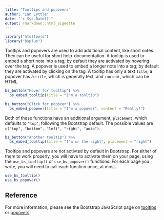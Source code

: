 ```yaml
---
title: "Tooltips and popovers"
author: "Ian Lyttle"
date: "`r Sys.Date()`"
output: rmarkdown::html_vignette
---
```


```r
library("htmltools")
library("bsplus")
```

Tooltips and popovers are used to add additional content, like short notes. They can be useful for short help-documentation. A tooltip is used to embed a short note into a tag; by default they are activated by hovering over the tag. A popover is used to embed a longer note into a tag; by default they are activated by clicking on the tag. A tooltip has only a text `title`; a popover has a `title`, which is generally text, and `content`, which can be HTML.

```r
bs_button("Hover for tooltip") %>%
  bs_embed_tooltip(title = "I'm a tooltip")
```

```r
bs_button("Click for popover") %>%
  bs_embed_popover(title = "I'm a popover", content = "Really!")
```

Both of these functions have an additional argument, `placement`, which defaults to `"top"`, following the Bootstrap default. The possible values are `c("top", "bottom", "left", "right", "auto")`.

```r
bs_button("Another tooltip") %>%
  bs_embed_tooltip(title = "I'm on the right", placement = "right")
```

Tooltips and popovers are not activted by default in Bootstrap. For either of them to work properly, you will have to activate them on your page, using the `use_bs_tooltip()` or `use_bs_popover()` functions. For each page you write, you will need to call each function once, at most. 

```r
use_bs_tooltip()
use_bs_popover()
```

## Reference

For more information, please see the Bootstrap JavaScript page on [tooltips](http://getbootstrap.com/docs/3.3/javascript/#tooltips) or [popovers](http://getbootstrap.com/docs/3.3/javascript/#popovers).

